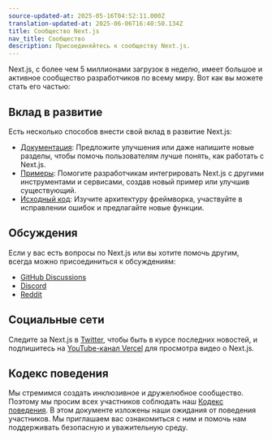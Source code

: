 ```yaml
---
source-updated-at: 2025-05-16T04:52:11.000Z
translation-updated-at: 2025-06-06T16:40:50.134Z
title: Сообщество Next.js
nav_title: Сообщество
description: Присоединяйтесь к сообществу Next.js.
---
```


Next.js, с более чем 5 миллионами загрузок в неделю, имеет большое и активное сообщество разработчиков по всему миру. Вот как вы можете стать его частью:

## Вклад в развитие

Есть несколько способов внести свой вклад в развитие Next.js:

- [Документация](/docs/community/contribution-guide): Предложите улучшения или даже напишите новые разделы, чтобы помочь пользователям лучше понять, как работать с Next.js.
- [Примеры](https://github.com/vercel/next.js/tree/canary/contributing/examples): Помогите разработчикам интегрировать Next.js с другими инструментами и сервисами, создав новый пример или улучшив существующий.
- [Исходный код](https://github.com/vercel/next.js/tree/canary/contributing/core): Изучите архитектуру фреймворка, участвуйте в исправлении ошибок и предлагайте новые функции.

## Обсуждения

Если у вас есть вопросы по Next.js или вы хотите помочь другим, всегда можно присоединиться к обсуждениям:

- [GitHub Discussions](https://github.com/vercel/next.js/discussions)
- [Discord](https://discord.com/invite/bUG2bvbtHy)
- [Reddit](https://www.reddit.com/r/nextjs)

## Социальные сети

Следите за Next.js в [Twitter](https://twitter.com/nextjs), чтобы быть в курсе последних новостей, и подпишитесь на [YouTube-канал Vercel](https://www.youtube.com/@VercelHQ) для просмотра видео о Next.js.

## Кодекс поведения

Мы стремимся создать инклюзивное и дружелюбное сообщество. Поэтому мы просим всех участников соблюдать наш [Кодекс поведения](https://github.com/vercel/next.js/blob/canary/CODE_OF_CONDUCT.md). В этом документе изложены наши ожидания от поведения участников. Мы приглашаем вас ознакомиться с ним и помочь нам поддерживать безопасную и уважительную среду.